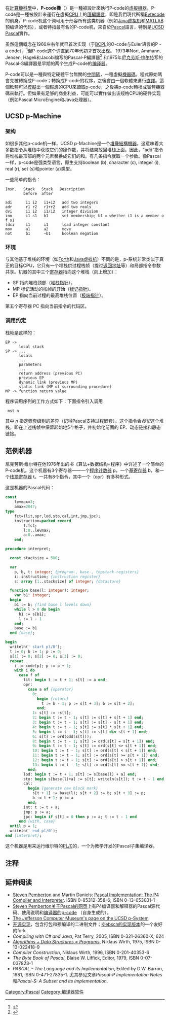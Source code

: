 {{NoteTA
|G1 = IT
}}

在[[計算機科學|計算機科學]]中，'''P-code機'''（{{lang-en|P-code machine}}）是一種被設計來執行P-code的[[虛擬機器|虛擬機器]]。P-code是一種被設計來運行在虛擬[[CPU|CPU]]上的[[匯編語言|匯編語言]]，即是我們現代所稱[[Bytecode|Bytecode]]的前身。P-code机这个词可用于形容所有这类机器（例如[[Java虚拟机|Java虚拟机]]和[[MATLAB|MATLAB]]预编译的代码），或者特指最有名的P-code机，來自於[[Pascal_(程式語言)|Pascal]]語言，特別是[[UCSD_Pascal|UCSD Pascal]]實作。

虽然這個概念在1966左右年就已首次实现（于[[BCPL|BCPL]]的O-code与Euler语言的P - a code），<ref>{{cite book |title=EULER: a generalization of ALGOL, and its formal definition: Part II, Communications of the Association for Computing Machinery, Vol.9, No.2, pp.89-99 |url=http://dl.acm.org/citation.cfm?doid=365170.365202, |last1=Wirth |first1=N. |last2=Weber |first2=H. |publisher=ACM |location=New York |year=1966 }}{{Dead link|date=2020年3月 |bot=InternetArchiveBot |fix-attempted=yes }}</ref>但P-code这个词直到70年代初才首次出现。
1973年Nori, Ammann, Jensen, Hageli和Jacobi编写的Pascal-P編譯器<ref>{{cite book 
|title=The Pascal P Compiler Implementation Notes
|last1=Nori |first1=K.V. |last2=Ammann| first2=U. |last3=Jensen |first3=K. |last4=Nageli |first4=H.
|publisher=Eidgen. Tech. Hochschule |location=Zurich |year=1975 }}</ref>
和1975年[[尼克劳斯·维尔特|尼克劳斯·维尔特]]写的Pascal-S編譯器是早期的两个生成P-code的[[编译器|编译器]]。

P-code可以是一種與特定硬體平台無關的[[中間語言|中間碼]]，一種虛擬[[機器碼|機器碼]]。程式原始碼會先被轉換成P-code；轉換成P-code的程序，之後會由一個軟體來進行[[直譯器|直譯]]。這個軟體可以[[模擬器|模擬]]出一個假想的CPU來讀取p-code，之後將p-code轉換成實體機器碼來執行。但如果有足够的商业利益，可能可以實作做出该规格CPU的硬件实现（例如Pascal MicroEngine和Java处理器）。

==UCSD p-Machine==

===架构===
如很多其他p-code机一样，UCSD p-Machine是一个[[堆疊結構機器|堆疊結構機器]]，这意味着大多数指令从堆栈中获取它们的操作数，并将结果放回堆栈上面。因此，“add”指令将堆栈最顶部的两个元素替换成它们的和。有几条指令就取一个参数。像Pascal一样，p-code是强类型语言，原生支持boolean (b), character (c), integer (i), real (r), set (s)和pointer (a)类型。

一些简单的指令：

 Insn.   Stack   Stack   Description
         before  after
  
 adi      i1 i2   i1+i2   add two integers
 adr      r1 r2   r1+r2   add two reals
 dvi      i1 i2   i1/i2   integer division
 inn      i1 s1   b1      set membership; b1 = whether i1 is a member of s1
 ldci     i1      i1      load integer constant
 mov      a1      a2      move
 not      b1      ~b1     boolean negation

===环境===
与其他基于堆栈的环境（如[[Forth|Forth]]和[[Java虚拟机|Java虚拟机]]）不同的是，p-系统非常类似于真正的目标CPU，它只有一个堆栈供过程栈帧（提过[[返回地址|返回地址]]等）和局部指令参数共享。机器的其中三个[[寄存器|寄存器]]指向这个堆栈（向上增加）：

* SP 指向堆栈顶部（[[堆栈指针|堆栈指针]]）。
* MP 标记活动的栈帧的开始（[[标记指针|标记指针]])。
* EP 指向当前过程的最高堆栈位置（[[极端指针|极端指针]]）。

<!--Also present is a constant area, and, below that, the [[dynamic_memory_allocation|heap]] growing down towards the stack. The NP (the [[new_pointer|new pointer]]) register points to the top (lowest used address) of the heap. When EP gets greater than NP, the machine's memory is exhausted.
-->
第五个寄存器 PC 指向当前指令的代码区。

===调用约定===
栈帧是这样的：

 EP ->
       local stack
 SP -> ...
       locals
       ...
       parameters
       ...
       return address (previous PC)
       previous EP
       dynamic link (previous MP)
       static link (MP of surrounding procedure)
 MP -> function return value

程序调用序列的工作方式如下：下面指令引入调用
  mst n
其中 ''n'' 指定嵌套级别的差异（记得Pascal支持过程嵌套）。这个指令会''标记''这个堆栈，即在上述栈帧中保留起始地5个格子，并初始化前面的 EP、动态链接和静态链接。<!--The caller then computes and pushes any parameters for the procedure, and then issues
  cup n, p
to call a user procedure (''n'' being the number of parameters, ''p'' the procedure's address). This will save the PC in the return address cell, and set the procedure's address as the new PC.

User procedures begin with the two instructions
  ent 1, i
  ent 2, j
The first sets SP to MP + ''i'', the second sets EP to SP + ''j''. So ''i'' essentially specifies the space reserved for locals (plus the number of parameters plus 5), and ''j'' gives the number of entries needed locally for the stack. Memory exhaustion is checked at this point.

Returning to the caller is accomplished via
  retC
with ''C'' giving the return type (i, r, c, b, a as above, and p for no return value). The return value has to be stored in the appropriate cell previously. On all types except p, returning will leave this value on the stack.

Instead of calling a user procedure (cup), standard procedure ''q'' can be called with
  csp q
These standard procedures are Pascal procedures like ''readln()'' ("csp rln"), ''sin()'' ("csp sin"), etc. Peculiarly ''eof()'' is a p-Code instruction instead.-->

==范例机器==
尼克劳斯·维尔特在他1976年出的书《算法+数据结构=程序》中详述了一个简单的P-code机。这个机器有3个寄存器——一个[[程序计数器|程序计数器]] p，一个[[调用栈|基寄存器]] b，和一个[[堆栈|栈顶寄存器]] t。一共有8个指令，其中一个（opr）有多种形式。

这是机器的Pascal代码：

<syntaxhighlight lang="pascal">
const
	levmax=3;
	amax=2047; 
type 
	fct=(lit,opr,lod,sto,cal,int,jmp,jpc);
	instruction=packed record 
		f:fct;
		l:0..levmax;
		a:0..amax;
	end;

procedure interpret;

  const stacksize = 500;

  var
    p, b, t: integer; {program-, base-, topstack-registers}
    i: instruction; {instruction register}
    s: array [1..stacksize] of integer; {datastore}

  function base(l: integer): integer;
    var b1: integer;
  begin
    b1 := b; {find base l levels down}
    while l > 0 do begin
      b1 := s[b1];
      l := l - 1
    end;
    base := b1
  end {base};

begin
  writeln(' start pl/0');
  t := 0; b := 1; p := 0;
  s[1] := 0; s[2] := 0; s[3] := 0;
  repeat
    i := code[p]; p := p + 1;
    with i do
      case f of
        lit: begin t := t + 1; s[t] := a end;
        opr: 
          case a of {operator}
            0: 
              begin {return}
                t := b - 1; p := s[t + 3]; b := s[t + 2];
              end;
            1: s[t] := -s[t];
            2: begin t := t - 1; s[t] := s[t] + s[t + 1] end;
            3: begin t := t - 1; s[t] := s[t] - s[t + 1] end;
            4: begin t := t - 1; s[t] := s[t] * s[t + 1] end;
            5: begin t := t - 1; s[t] := s[t] div s[t + 1] end;
            6: s[t] := ord(odd(s[t]));
            8: begin t := t - 1; s[t] := ord(s[t] = s[t + 1]) end;
            9: begin t := t - 1; s[t] := ord(s[t] <> s[t + 1]) end;
            10: begin t := t - 1; s[t] := ord(s[t] < s[t + 1]) end;
            11: begin t := t - 1; s[t] := ord(s[t] >= s[t + 1]) end;
            12: begin t := t - 1; s[t] := ord(s[t] > s[t + 1]) end;
            13: begin t := t - 1; s[t] := ord(s[t] <= s[t + 1]) end;
          end;
        lod: begin t := t + 1; s[t] := s[base(l) + a] end;
        sto: begin s[base(l)+a] := s[t]; writeln(s[t]); t := t - 1 end;
        cal: 
          begin {generate new block mark}
            s[t + 1] := base(l); s[t + 2] := b; s[t + 3] := p;
            b := t + 1; p := a
          end;
        int: t := t + a;
        jmp: p := a;
        jpc: begin if s[t] = 0 then p := a; t := t - 1 end
      end {with, case}
  until p = 1;
  writeln(' end pl/0');
end {interpret};
</syntaxhighlight>

这个机器是用来运行维尔特的[[PL/0|PL/0]]的，一个为教学开发的Pascal子集编译器。

== 注释 ==
{{reflist}}

== 延伸阅读 ==
* [[Steven_Pemberton|Steven Pemberton]] and Martin Daniels: [http://www.cwi.nl/~steven/pascal/book/ Pascal Implementation: The P4 Compiler and Interpreter]{{Wayback|url=http://www.cwi.nl/~steven/pascal/book/ |date=20170813152711 }}. ISBN 0-85312-358-6; ISBN 0-13-653031-1
*[http://homepages.cwi.nl/~steven/pascal/ Steven Pemberton关于Pascal的网页]{{Wayback|url=http://homepages.cwi.nl/~steven/pascal/ |date=20150219202544 }}上有P4编译器和解释器的Pascal源代码、使用说明和[https://web.archive.org/web/20020228000352/http://www.cwi.nl/ftp/pascal/pcom.code4.Z 编译器的p-code] （自身生成的）。
*[http://www.threedee.com/jcm/psystem/ The Jefferson Computer Museum's page on the UCSD p-System]{{Wayback|url=http://www.threedee.com/jcm/psystem/ |date=20150217045428 }}
*[http://ucsd-psystem-vm.sourceforge.net/ 开源实现]{{Wayback|url=http://ucsd-psystem-vm.sourceforge.net/ |date=20140524054906 }}，包含打包和预编译的二进制文件；[http://www.klebsch.de Klebsch的实现版本]{{Wayback|url=http://www.klebsch.de/ |date=20200225210735 }}的一个友好的fork
* ''Compiling with C# and Java'', Pat Terry, 2005, ISBN 0-321-26360-X, 624
* ''[[Algorithms_+_Data_Structures_=_Programs|Algorithms + Data Structures = Programs]]'', Niklaus Wirth, 1975, ISBN 0-13-022418-9
* ''Compiler Construction'', Niklaus Wirth, 1996, ISBN 0-201-40353-6
* ''The Byte Book of Pascal'', Blaise W. Liffick, Editor, 1979, ISBN 0-07-037823-1
* ''PASCAL - The Language and its Implementation'', Edited by D.W. Barron, 1981, ISBN 0-471-27835-1.  尤其参见文章''Pascal-P Implementation Notes''和''Pascal-S: A Subset and its Implementation''.

[[Category:Pascal|Category:Pascal]]
[[Category:编译器软件|Category:编译器软件]]